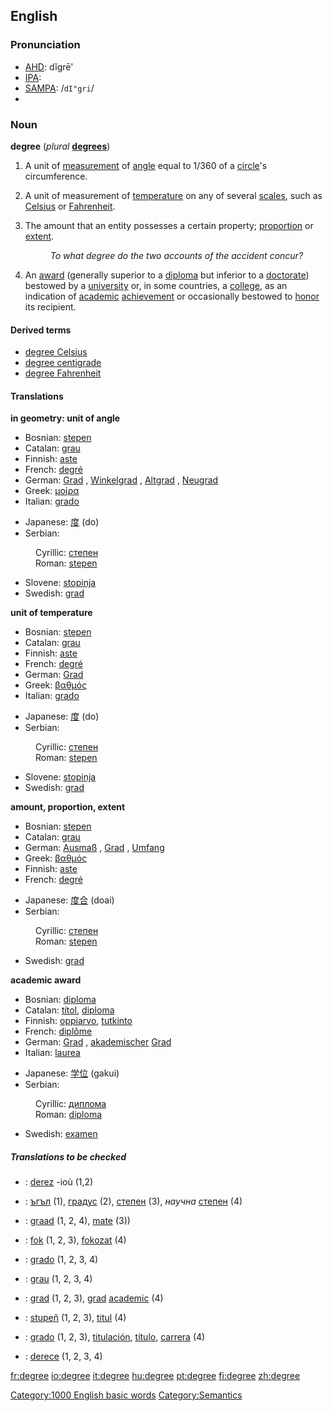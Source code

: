 ==English==

{{rank|happiness|religion|dress|916|degree|spoken|stop|moral}}

===Pronunciation===
*[[AHD]]: dĭgrē'
*[[IPA]]: {{unicode|/dɪ'gri/}}
*[[SAMPA]]: /<tt>dI"gri</tt>/
*{{audio|en-us-degree.ogg|Audio (US)}}

===Noun===
'''degree'''  (''plural'' '''[[degrees]]''')
#{{geometry}} A unit of [[measurement]] of [[angle]] equal to 1/360 of a [[circle]]'s circumference.
#{{physics}} A unit of measurement of [[temperature]] on any of several [[scales]], such as [[Celsius]] or [[Fahrenheit]].<!--this info belongs at "kelvin", not here: (Note that the [[kelvin]] is a temperature unit without a degree symbol.)-->
#The amount that an entity possesses a certain property; [[proportion]] or [[extent]].
#:''To what degree do the two accounts of the accident concur?''
#An [[award]] (generally superior to a [[diploma]] but inferior to a [[doctorate]]) bestowed by a [[university]] or, in some countries, a [[college]], as an indication of [[academic]] [[achievement]] or occasionally bestowed to [[honor]] its recipient.<!-- Could be used (if not correctly) to describe any [[undergraduate]] or [[postgraduate]] training.-->

====Derived terms====
*[[degree Celsius]]
*[[degree centigrade]]
*[[degree Fahrenheit]]

====Translations====

'''in geometry: unit of angle'''
{{top}}
*Bosnian: [[stepen#Bosnian|stepen]] {{f}}
*Catalan: [[grau]] {{m}}
*Finnish: [[aste#Finnish|aste]]
*French: [[degré]] {{m}}
*German: [[Grad]] {{n}}, [[Winkelgrad]] {{n}}, [[Altgrad]] {{n}}, [[Neugrad]] {{n}}
*Greek: [[μοίρα]] {{f}}
*Italian: [[grado]] {{m}}
{{mid}}
*Japanese: [[度]] (do)
*Serbian:
:Cyrillic: [[степен#Serbian|степен]] {{m}}
:Roman: [[stepen#Serbian|stepen]] {{m}}
*Slovene: [[stopinja]] {{f}}
*Swedish: [[grad#Swedish|grad]] {{c}}
{{bottom}}

'''unit of temperature'''
{{top}}
*Bosnian: [[stepen#Bosnian|stepen]] {{f}}
*Catalan: [[grau]] {{m}}
*Finnish: [[aste#Finnish|aste]]
*French: [[degré]] {{m}}
*German: [[Grad]] {{m}}
*Greek: [[βαθμός]] {{m}}
*Italian: [[grado]] {{m}}
{{mid}}
*Japanese: [[度]] (do)
*Serbian:
:Cyrillic: [[степен#Serbian|степен]] {{m}}
:Roman: [[stepen#Serbian|stepen]] {{m}}
*Slovene: [[stopinja]] {{f}}
*Swedish: [[grad#Swedish|grad]] {{c}}
{{bottom}}

'''amount, proportion, extent'''
{{top}}
*Bosnian: [[stepen#Bosnian|stepen]] {{f}}
*Catalan: [[grau]] {{m}}
*German: [[Ausmaß]] {{n}}, [[Grad]] {{m}}, [[Umfang]] {{m}}
*Greek: [[βαθμός]] {{m}}
*Finnish: [[aste#Finnish|aste]]
*French: [[degré]] {{m}}
{{mid}}
*Japanese: [[度合]] (doai)
*Serbian:
:Cyrillic: [[степен#Serbian|степен]] {{m}}
:Roman: [[stepen#Serbian|stepen]] {{m}}
*Swedish: [[grad#Swedish|grad]] {{c}}
{{bottom}}

'''academic award'''
{{top}}
*Bosnian: [[diploma#Bosnian|diploma]] {{f}}
*Catalan: [[títol]], [[diploma]]
*Finnish: [[oppiarvo]], [[tutkinto]]
*French: [[diplôme]] {{m}}
*German: [[Grad]] {{m}}, [[akademischer]] [[Grad]] {{m}} 
*Italian: [[laurea]] {{f}}
{{mid}}
*Japanese: [[学位]] (gakui)
*Serbian:
:Cyrillic: [[диплома#Serbian|диплома]] {{f}}
:Roman: [[diploma#Serbian|diploma]] {{f}}
*Swedish: [[examen]] {{c}}
{{bottom}}

=====Translations to be checked=====
<!--Remove this section once all of the translations below have been moved into the tables above.-->
{{checktrans}}

*{{ttbc|Breton}}: [[derez]] {{m}} -ioù (1,2)
*{{ttbc|Bulgarian}}: [[ъгъл]] {{m}} (1), [[градус]] {{m}} (2), [[степен]] {{f}} (3), ''научна'' [[степен]] {{f}} (4)
*{{ttbc|Dutch}}: [[graad]] {{m}} (1, 2, 4), [[mate]] (3))
*{{ttbc|Hungarian}}: [[fok]] (1, 2, 3), [[fokozat]] (4)
*{{ttbc|Interlingua}}: [[grado#Interlingua|grado]] (1, 2, 3, 4)
*{{ttbc|Portuguese}}: [[grau]] {{m}} (1, 2, 3, 4)
*{{ttbc|Romanian}}: [[grad#Romanian|grad]] {{m}} (1, 2, 3), [[grad#Romanian|grad]] [[academic#Romanian|academic]] {{m}} (4)
*{{ttbc|Slovak}}: [[stupeň]] {{m}} (1, 2, 3), [[titul]] {{m}} (4)
*{{ttbc|Spanish}}: [[grado#Spanish|grado]] {{m}} (1, 2, 3), [[titulación]], [[título]], [[carrera]] (4) 
*{{ttbc|Turkish}}: [[derece]] (1, 2, 3, 4)

[[Category:1000 English basic words]]
[[Category:Semantics]]

[[fr:degree]]
[[io:degree]]
[[it:degree]]
[[hu:degree]]
[[pt:degree]]
[[fi:degree]]
[[zh:degree]]